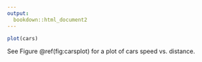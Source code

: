 ---
output:
  bookdown::html_document2
---

```{r carsplot, fig.cap = "Cars: speed vs distance"}
plot(cars)
```

See Figure \@ref(fig:carsplot) for a plot of cars speed vs. distance.
